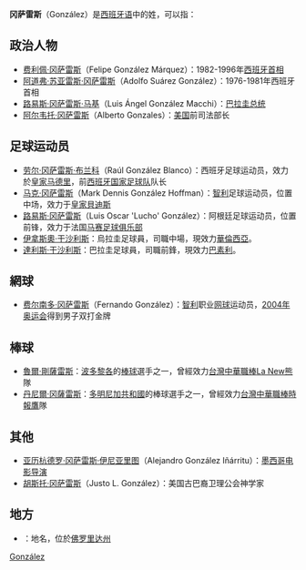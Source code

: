 {{西班牙姓}}

'''冈萨雷斯'''（González）是[[西班牙语|西班牙语]]中的姓，可以指：

==政治人物==
*[[费利佩·冈萨雷斯|费利佩·冈萨雷斯]]（Felipe González Márquez）：1982-1996年[[西班牙首相列表|西班牙首相]]
*[[阿道弗·苏亚雷斯|阿道弗·苏亚雷斯·冈萨雷斯]]（Adolfo Suárez González）：1976-1981年西班牙首相
*[[路易斯·冈萨雷斯·马基|路易斯·冈萨雷斯·马基]]（Luis Ángel González Macchi）：[[巴拉圭总统|巴拉圭总统]]
*[[阿尔韦托·冈萨雷斯|阿尔韦托·冈萨雷斯]]（Alberto Gonzales）：[[美国|美国]]前司法部长

==足球运动员==
*[[劳尔·冈萨雷斯·布兰科|劳尔·冈萨雷斯·布兰科]]（Raúl González Blanco）：西班牙足球运动员，效力於[[皇家马德里|皇家马德里]]，前[[西班牙国家足球队|西班牙国家足球队]]队长
*[[马克·冈萨雷斯|马克·冈萨雷斯]]（Mark Dennis González Hoffman）：[[智利|智利]]足球运动员，位置中场，效力于[[皇家貝迪斯|皇家貝迪斯]]
*[[路易斯·冈萨雷斯|路易斯·冈萨雷斯]]（Luis Oscar 'Lucho' González）：阿根廷足球运动员，位置前锋，效力于法国[[马赛足球俱乐部|马赛足球俱乐部]]
*[[伊拿斯奧·干沙利斯|伊拿斯奧·干沙利斯]]：烏拉圭足球員，司職中場，現效力[[華倫西亞足球會|華倫西亞]]。
*[[達利斯·干沙利斯|達利斯·干沙利斯]]：巴拉圭足球員，司職前鋒，現效力[[巴素利足球會|巴素利]]。

==網球==
*[[费尔南多·冈萨雷斯|费尔南多·冈萨雷斯]]（Fernando González）：[[智利|智利]]职业[[网球|网球]]运动员，[[2004年奥运会|2004年奥运会]]得到男子双打金牌

==棒球==
*[[魯爾·剛薩雷斯|魯爾·剛薩雷斯]]：[[波多黎各|波多黎各]]的[[棒球|棒球]]選手之一，曾經效力[[台灣|台灣]][[中華職棒|中華職棒]][[La_New熊|La New熊]]隊
*[[丹尼爾·冈薩雷斯|丹尼爾·冈薩雷斯]]：[[多明尼加共和國|多明尼加共和國]]的棒球選手之一，曾經效力[[台灣|台灣]][[中華職棒|中華職棒]][[時報鷹|時報鷹]]隊

==其他==
*[[阿利安卓·崗札雷·伊納利圖|亚历杭德罗·冈萨雷斯·伊尼亚里图]]（Alejandro González Iñárritu）：[[墨西哥|墨西哥]][[电影导演|电影导演]]
*[[胡斯托·冈萨雷斯|胡斯托·冈萨雷斯]]（Justo L. González）：美国古巴裔卫理公会神学家

==地方==
*{{tsl|en|Gonzalez, Florida|冈萨雷斯 (佛罗里达州)|冈萨雷斯}}：地名，位於[[佛罗里达州|佛罗里达州]] 

{{Disambig|Cat=人名译名消歧义|González}}

[[Category:西班牙語姓氏|González]]